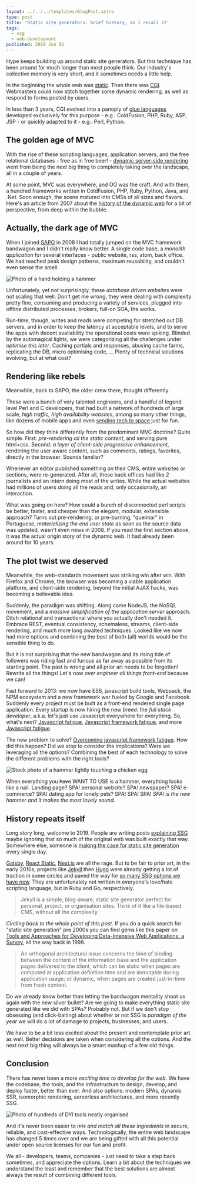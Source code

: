 ```yaml
---
layout: ../../../templates/BlogPost.astro
type: post
title: 'Static site generators: brief history, as I recall it'
tags:
  - ssg
  - web-development
published: 2019 Jun 02
---
```


<Abstract>

Hype keeps building up around static site generators. But this technique has been around for much longer than most people think. Our industry's collective memory is very short, and it sometimes needs a little help.

</Abstract>

In the beginning the whole web was [static](http://info.cern.ch/). Then there was [CGI](https://en.wikipedia.org/wiki/Common_Gateway_Interface). Webmasters could now stitch together some dynamic rendering, as well as respond to forms posted by users.

In less than 3 years, CGI evolved into a panoply of [glue languages](https://en.wikipedia.org/wiki/Scripting_language#Glue_languages) developed exclusively for this purpose - e.g.: ColdFusion, PHP, Ruby, ASP, JSP - or quickly adapted to it - e.g.: Perl, Python.

## The golden age of MVC

With the rise of these scripting languages, application servers, and the free relational databases - free as in free beer! - [dynamic server-side rendering](https://dev.to/sunnysingh/the-benefits-and-origins-of-server-side-rendering-4doh) went from being the next big thing to completely taking over the landscape, all in a couple of years.

At some point, MVC was everywhere, and OO was the craft. And with them, a hundred frameworks written in ColdFusion, PHP, Ruby, Python, Java, and .Net. Soon enough, the scene matured into CMSs of all sizes and flavors. Here's an article from 2007 about the [history of the dynamic web](https://royal.pingdom.com/a-history-of-the-dynamic-web/) for a bit of perspective, from deep within the bubble.

## Actually, the dark age of MVC

When I joined [SAPO](https://www.sapo.pt/) in 2008 I had totally jumped on the MVC framework bandwagon and I didn't really know better. A single code base, a _monolith application_ for several interfaces - public website, rss, atom, back office. We had reached peak design patterns, maximum reusability, and couldn't even sense the smell.

![Photo of a hand holding a hammer](./hammer-by-leo-moko.jpg 'The hammer/nail quote comes later. // Photo by Leo Moko on Unsplash https://unsplash.com/photos/B4YHKz6lLrQ')

Unfortunately, yet not surprisingly, these _database driven websites_ were not scaling that well. Don't get me wrong, they were dealing with complexity pretty fine, consuming and producing a variety of services, plugged into offline distributed processes, brokers, full-on SOA, the works.

Run-time, though, writes and reads were competing for stretched out DB servers, and in order to keep the latency at acceptable levels, and to serve the apps with decent availability the operational costs were spiking. Blinded by the automagical lights, we were categorizing all the challenges under _optimise this later_. Caching partials and responses, abusing cache farms, replicating the DB, micro optimising code, ... Plenty of technical solutions evolving, but at what cost?

## Rendering like rebels

Meanwhile, back to SAPO, the older crew there, thought differently.

These were a bunch of very talented engineers, and a handful of legend level Perl and C developers, that had built a network of hundreds of large scale, _high traffic, high availability websites_, among so many other things, like dozens of mobile apps and even [sending tech to space](http://makerfairelisbon.com/en/2014/07/16/spacebits.html) just for fun.

So how did they think differently from the predominant MVC doctrine? Quite simple. First: _pre-rendering all the static content_, and serving pure html+css. Second: _a layer of client-side progressive enhancement_, rendering the user aware content, such as comments, ratings, favorites, directly in the browser. Sounds familiar?

Whenever an editor published something on their CMS, entire websites or sections, were re-generated. After all, these back offices had like 2 journalists and an intern doing most of the writes. While the actual websites had millions of users doing all the reads and, only occasionally, an interaction.

What was going on here? How could a bunch of disconnected perl scripts be better, faster, and cheaper than the elegant, modular, extensible approach? Turns out pre-rendering, or pre-burning, "queimar" in Portuguese, _materializing the end user state_ as soon as the source data was updated, wasn't even news in 2008. If you read the first section above, it was the actual origin story of the dynamic web. It had already been around for 10 years.

## The plot twist we deserved

Meanwhile, the web-standards movement was striking win after win. With Firefox and Chrome, the browser was becoming a viable application platform, and client-side rendering, beyond the initial AJAX hacks, was becoming a believable idea.

Suddenly, the paradigm was shifting. Along came NodeJS, the NoSQL movement, and a _massive simplification of the application server_ approach. Ditch relational and transactional where you actually don't needed it. Embrace REST, eventual consistency, schemaless, streams, client-side rendering, and much more long awaited techniques. Looked like we now had more options and combining the best of both (all) worlds would be the sensible thing to do.

But it is not surprising that the new bandwagon and its rising tide of followers was riding fast and furious as far away as possible from its starting point. The past is wrong and all prior art needs to be forgotten! Rewrite all the things! Let's now _over engineer all things front-end_ because we can!

Fast forward to 2013: we now have ES6, javascript build tools, Webpack, the NPM ecosystem and a new framework war fueled by Google and Facebook. Suddenly every project must be built as a front-end rendered single page application. Every startup is now hiring the new breed: the _full stack developer_, a.k.a. let's just use Javascript everywhere for everything. So, what's next? [Javascript fatigue](https://www.rtorr.com/on-javascript-fatigue/), [Javascript framework fatigue](https://allenpike.com/2015/javascript-framework-fatigue), and more [Javascript fatigue](https://ericclemmons.com/blog/javascript-fatigue).

The new problem to solve? [Overcoming javascript framework fatigue](https://teropa.info/blog/2015/07/15/overcoming-javascript-framework-fatigue.html). How did this happen? Did we stop to consider the implications? Were we leveraging all the options? Combining the best of each technology to solve the different problems with the right tools?

![Stock photo of a hammer lightly touching a chicken egg](./hammer-and-egg-pixabay.jpg '// Photo from Pixabay https://pixabay.com/photos/weakness-hammer-crush-egg-eggshell-314401/')

When everything you ~~have~~ WANT TO USE is a hammer, everything looks like a nail. Landing page? SPA! personal website? SPA! newspaper? SPA! e-commerce? SPA! dating app for lonely pets? SPA! SPA! SPA! _SPA! is the new hammer and it makes the most lovely sound_.

## History repeats itself

Long story long, welcome to 2019. People are writing posts [explaining SSG](https://medium.com/@baphemot/whats-server-side-rendering-and-do-i-need-it-cb42dc059b38) maybe ignoring that so much of the original web was built exactly that way. Somewhere else, someone is [making the case for static site generation](https://davidwalsh.name/introduction-static-site-generators) every single day.

[Gatsby](https://www.gatsbyjs.org/), [React Static](https://github.com/react-static/react-static/), [Next.js](https://nextjs.org/) are all the rage. But to be fair to prior art, in the early 2010s, projects like [Jekyll](https://jekyllrb.com/) then [Hugo](https://gohugo.io/) were already getting a lot of traction in some circles and paved the way for [so many SSG options we have now](https://www.staticgen.com/). They are unfortunately not written in everyone's love/hate scripting language, but in Ruby and Go, respectively.

> Jekyll is a simple, blog-aware, static site generator perfect for personal, project, or organisation sites. Think of it like a file-based CMS, without all the complexity.

_Circling back to the whole point of this post._ If you do a quick search for "static site generation" pre 2000s you can find gems like this paper on [Tools and Approaches for Developing Data-Intensive Web Applications: a Survey](http://webml.deib.polimi.it/upload/ent5/1/CompSurvey.pdf), all the way back in 1998.

> An orthogonal architectural issue concerns the time of binding between the content of the information base and the application pages delivered to the client, which can be static when pages are computed at application definition time and are immutable during application usage; or dynamic, when pages are created just-in-time from fresh content.

Do we already know better than letting the bandwagon mentality shoot us again with the new silver bullet? Are we going to make everything static site generated like we did with SPAs? Probably not. But if we don't stop obsessing (and click-baiting) about whether or not SSG is _paradigm of the year_ we will do a lot of damage to projects, businesses, and users.

We have to be a bit less excited about the present and contemplate prior art as well. Better decisions are taken when considering all the options. And the next next big thing will always be a smart mashup of a few old things.

## Conclusion

There has never been a more _exciting time to develop for the web_. We have the codebase, the tools, and the infrastructure to design, develop, and deploy faster, better than ever. And also options: modern SPAs, dynamic SSR, isomorphic rendering, serverless architectures, and more recently SSG.

![Photo of hundreds of DYI tools neatly organised](./tools-by-cesar-carlevarino-aragon.jpg '// Photo by Leo Moko on Unsplash https://unsplash.com/photos/NL_DF0Klepc')

And it's never been easier to _mix and match all these ingredients_ in secure, reliable, and cost-effective ways. Technologically, the entire web landscape has changed 5 times over and we are being gifted with all this potential under open source licenses for our fun and profit.

We all - developers, teams, companies - just need to take a step back sometimes, and appreciate the options. Learn a bit about the techniques we understand the least and remember that the best solutions are almost always the result of combining different tools.
